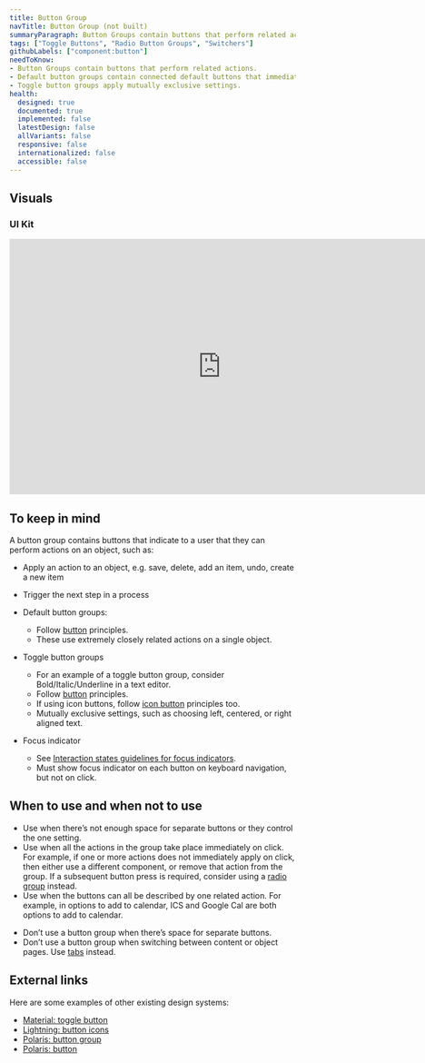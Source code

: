 ```yaml
---
title: Button Group
navTitle: Button Group (not built)
summaryParagraph: Button Groups contain buttons that perform related actions.
tags: ["Toggle Buttons", "Radio Button Groups", "Switchers"]
githubLabels: ["component:button"]
needToKnow:
- Button Groups contain buttons that perform related actions.
- Default button groups contain connected default buttons that immediately perform actions.
- Toggle button groups apply mutually exclusive settings.
health:
  designed: true
  documented: true
  implemented: false
  latestDesign: false
  allVariants: false
  responsive: false
  internationalized: false
  accessible: false
---
```



## Visuals

### UI Kit

<iframe style="border: none;" width="744" height="450" src="https://www.figma.com/embed?embed_host=share&url=https%3A%2F%2Fwww.figma.com%2Ffile%2FeZKEE5kXbEMY3lx84oz8iN%2F%25E2%259D%25A4%25EF%25B8%258F-UI-Kit-Heart%3Fnode-id%3D12190%253A988" allowfullscreen></iframe>

## To keep in mind

A button group contains buttons that indicate to a user that they can perform actions on an object, such as:

*   Apply an action to an object, e.g. save, delete, add an item, undo, create a new item
*   Trigger the next step in a process


*   Default button groups:
    *   Follow [button](/components/button) principles.
    *   These use extremely closely related actions on a single object.
*   Toggle button groups
    *   For an example of a toggle button group, consider Bold/Italic/Underline in a text editor.
    *   Follow [button](/components/button) principles.
    *   If using icon buttons, follow [icon button](/components/icon-button) principles too.
    *   Mutually exclusive settings, such as choosing left, centered, or right aligned text.

    
*   Focus indicator
    *  See [Interaction states guidelines for focus indicators](/guidelines/interaction-states#focus-indicator).
    *  Must show focus indicator on each button on keyboard navigation, but not on click.


## When to use and when not to use

<WhenToUseAndWhenNotToUse>
<WhenToUse>

- Use when there’s not enough space for separate buttons or they control the one setting.
- Use when all the actions in the group take place immediately on click. For example, if one or more actions does not immediately apply on click, then either use a different component, or remove that action from the group. If a subsequent button press is required, consider using a [radio group](/components/radio-group) instead.
- Use when the buttons can all be described by one related action. For example, in options to add to calendar, ICS and Google Cal are both options to add to calendar.

</WhenToUse>
<WhenNotToUse>

- Don’t use a button group when there’s space for separate buttons.
- Don’t use a button group when switching between content or object pages. Use [tabs](/components/tabs) instead.

</WhenNotToUse>
</WhenToUseAndWhenNotToUse>

## External links

Here are some examples of other existing design systems:

- [Material: toggle button](https://material.io/design/components/buttons.html#toggle-button)
- [Lightning: button icons](https://www.lightningdesignsystem.com/components/button-icons/)
- [Polaris: button group](https://polaris.shopify.com/components/actions/button-group)
- [Polaris: button](https://polaris.shopify.com/components/actions/button)

